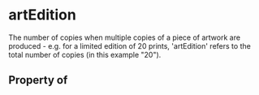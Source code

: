 # artEdition

The number of copies when multiple copies of a piece of artwork are produced - e.g. for a limited edition of 20 prints, 'artEdition' refers to the total number of copies (in this example "20").

## Property of



